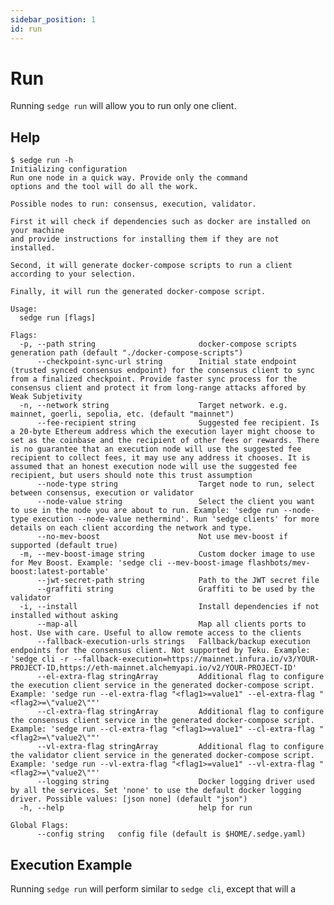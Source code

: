 ```yaml
---
sidebar_position: 1
id: run
---
```


# Run

Running `sedge run` will allow you to run only one client.

## Help

```
$ sedge run -h
Initializing configuration
Run one node in a quick way. Provide only the command
options and the tool will do all the work.

Possible nodes to run: consensus, execution, validator.

First it will check if dependencies such as docker are installed on your machine
and provide instructions for installing them if they are not installed.

Second, it will generate docker-compose scripts to run a client according to your selection.

Finally, it will run the generated docker-compose script.

Usage:
  sedge run [flags]

Flags:
  -p, --path string                       docker-compose scripts generation path (default "./docker-compose-scripts")
      --checkpoint-sync-url string        Initial state endpoint (trusted synced consensus endpoint) for the consensus client to sync from a finalized checkpoint. Provide faster sync process for the consensus client and protect it from long-range attacks affored by Weak Subjetivity
  -n, --network string                    Target network. e.g. mainnet, goerli, sepolia, etc. (default "mainnet")
      --fee-recipient string              Suggested fee recipient. Is a 20-byte Ethereum address which the execution layer might choose to set as the coinbase and the recipient of other fees or rewards. There is no guarantee that an execution node will use the suggested fee recipient to collect fees, it may use any address it chooses. It is assumed that an honest execution node will use the suggested fee recipient, but users should note this trust assumption
      --node-type string                  Target node to run, select between consensus, execution or validator
      --node-value string                 Select the client you want to use in the node you are about to run. Example: 'sedge run --node-type execution --node-value nethermind'. Run 'sedge clients' for more details on each client according the network and type.
      --no-mev-boost                      Not use mev-boost if supported (default true)
  -m, --mev-boost-image string            Custom docker image to use for Mev Boost. Example: 'sedge cli --mev-boost-image flashbots/mev-boost:latest-portable'
      --jwt-secret-path string            Path to the JWT secret file
      --graffiti string                   Graffiti to be used by the validator
  -i, --install                           Install dependencies if not installed without asking
      --map-all                           Map all clients ports to host. Use with care. Useful to allow remote access to the clients
      --fallback-execution-urls strings   Fallback/backup execution endpoints for the consensus client. Not supported by Teku. Example: 'sedge cli -r --fallback-execution=https://mainnet.infura.io/v3/YOUR-PROJECT-ID,https://eth-mainnet.alchemyapi.io/v2/YOUR-PROJECT-ID'
      --el-extra-flag stringArray         Additional flag to configure the execution client service in the generated docker-compose script. Example: 'sedge run --el-extra-flag "<flag1>=value1" --el-extra-flag "<flag2>=\"value2\""'
      --cl-extra-flag stringArray         Additional flag to configure the consensus client service in the generated docker-compose script. Example: 'sedge run --cl-extra-flag "<flag1>=value1" --cl-extra-flag "<flag2>=\"value2\""'
      --vl-extra-flag stringArray         Additional flag to configure the validator client service in the generated docker-compose script. Example: 'sedge run --vl-extra-flag "<flag1>=value1" --vl-extra-flag "<flag2>=\"value2\""'
      --logging string                    Docker logging driver used by all the services. Set 'none' to use the default docker logging driver. Possible values: [json none] (default "json")
  -h, --help                              help for run

Global Flags:
      --config string   config file (default is $HOME/.sedge.yaml)

```

## Execution Example

Running `sedge run` will perform similar to `sedge cli`, except that will a